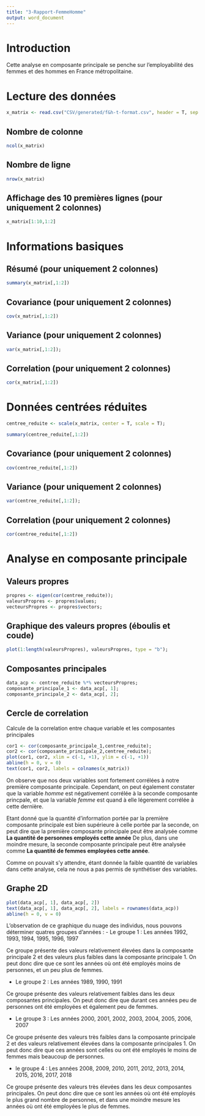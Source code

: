 ```yaml
---
title: "3-Rapport-FemmeHomme"
output: word_document
---
```


# Introduction

Cette analyse en composante principale se penche sur l'employabilité des femmes et des hommes en France métropolitaine.

# Lecture des données
```r
x_matrix <- read.csv("CSV/generated/f&h-t-format.csv", header = T, sep = ";", row.names = 1)
```
## Nombre de colonne
```r
ncol(x_matrix)
```
## Nombre de ligne
```r
nrow(x_matrix)
```
## Affichage des 10 premières lignes (pour uniquement 2 colonnes)

```r
x_matrix[1:10,1:2]
```

# Informations basiques
## Résumé (pour uniquement 2 colonnes)
```r
summary(x_matrix[,1:2])
```
## Covariance (pour uniquement 2 colonnes)
```r
cov(x_matrix[,1:2])
```

## Variance (pour uniquement 2 colonnes)
```r
var(x_matrix[,1:2]);
```

## Correlation (pour uniquement 2 colonnes)
```r
cor(x_matrix[,1:2])
```

# Données centrées réduites

```r
centree_reduite <- scale(x_matrix, center = T, scale = T);
```

```r
summary(centree_reduite[,1:2])
```
## Covariance (pour uniquement 2 colonnes)
```r
cov(centree_reduite[,1:2])
```

## Variance (pour uniquement 2 colonnes)
```r
var(centree_reduite[,1:2]);
```

## Correlation (pour uniquement 2 colonnes)
```r
cor(centree_reduite[,1:2])
```

# Analyse en composante principale

## Valeurs propres
```r
propres <- eigen(cor(centree_reduite));
valeursPropres <- propres$values;
vecteursPropres <- propres$vectors;
```

## Graphique des valeurs propres (éboulis et coude)
```r
plot(1:length(valeursPropres), valeursPropres, type = "b");
```

## Composantes principales
```r
data_acp <- centree_reduite %*% vecteursPropres;
composante_principale_1 <- data_acp[, 1];
composante_principale_2 <- data_acp[, 2];
```

## Cercle de correlation
Calcule de la correlation entre chaque variable et les composantes principales
```r
cor1 <- cor(composante_principale_1,centree_reduite);
cor2 <- cor(composante_principale_2,centree_reduite);
plot(cor1, cor2, xlim = c(-1, +1), ylim = c(-1, +1))
abline(h = 0, v = 0)
text(cor1, cor2, labels = colnames(x_matrix))
```
On observe que nos deux variables sont fortement corrélées à notre première composante principale.
Cependant, on peut également constater que la variable *homme* est négativement corrélée à la seconde composante princpale, et que la variable *femme* est quand à elle légerement corrélée à cette dernière.

Etant donné que la quantité d'information portée par la première composante principale est bien supérieure à celle portée par la seconde, on peut dire que la première composante principale peut être analysée comme **La quantité de personnes employés cette année**
De plus, dans une moindre mesure, la seconde composante principale peut être analysée comme **La quantité de femmes employées cette année**.

Comme on pouvait s'y attendre, étant donnée la faible quantité de variables dans cette analyse, cela ne nous a pas permis de synthétiser des variables.

## Graphe 2D
```r
plot(data_acp[, 1], data_acp[, 2])
text(data_acp[, 1], data_acp[, 2], labels = rownames(data_acp))
abline(h = 0, v = 0)
```
L'observation de ce graphique du nuage des individus, nous pouvons déterminer quatres groupes d'années :
- Le groupe 1 : Les années 1992, 1993, 1994, 1995, 1996, 1997

Ce groupe présente des valeurs relativement élevées dans la composante principale 2 et des valeurs plus faibles dans la composante principale 1.
On peut donc dire que ce sont les années où ont été employés moins de personnes, et un peu plus de femmes.

- Le groupe 2 : Les années 1989, 1990, 1991

Ce groupe présente des valeurs relativement faibles dans les deux composantes principales.
On peut donc dire que durant ces années peu de personnes ont été employées et également peu de femmes.

- Le groupe 3 : Les années 2000, 2001, 2002, 2003, 2004, 2005, 2006, 2007

Ce groupe présente des valeurs très faibles dans la composante principale 2 et des valeurs relativement élevées dans la composante principales 1.
On peut donc dire que ces années sont celles ou ont été employés le moins de femmes mais beaucoup de personnes.

- le groupe 4 : Les années 2008, 2009, 2010, 2011, 2012, 2013, 2014, 2015, 2016, 2017, 2018

Ce groupe présente des valeurs très élevées dans les deux composantes principales.
On peut donc dire que ce sont les années où ont été employés le plus grand nombre de personnes, et dans une moindre mesure les années où ont été employées le plus de femmes.


